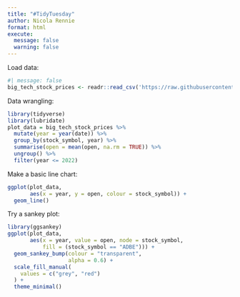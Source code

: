 ```yaml
---
title: "#TidyTuesday"
author: Nicola Rennie
format: html
execute: 
  message: false
  warning: false
---
```


Load data:

```r
#| message: false
big_tech_stock_prices <- readr::read_csv('https://raw.githubusercontent.com/rfordatascience/tidytuesday/master/data/2023/2023-02-07/big_tech_stock_prices.csv')
```

Data wrangling:

```r
library(tidyverse)
library(lubridate)
plot_data = big_tech_stock_prices %>% 
  mutate(year = year(date)) %>% 
  group_by(stock_symbol, year) %>% 
  summarise(open = mean(open, na.rm = TRUE)) %>% 
  ungroup() %>% 
  filter(year <= 2022)

```

Make a basic line chart:

```r
ggplot(plot_data,
       aes(x = year, y = open, colour = stock_symbol)) +
  geom_line()
```

Try a sankey plot:

```r
library(ggsankey)
ggplot(plot_data,
       aes(x = year, value = open, node = stock_symbol,
           fill = (stock_symbol == "ADBE"))) +
  geom_sankey_bump(colour = "transparent",
                   alpha = 0.6) +
  scale_fill_manual(
    values = c("grey", "red")
  ) +
  theme_minimal()
```










